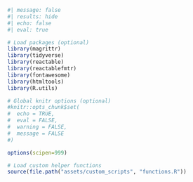 
```r
#| message: false
#| results: hide
#| echo: false
#| eval: true

# Load packages (optional)
library(magrittr)
library(tidyverse)
library(reactable)
library(reactablefmtr)
library(fontawesome)
library(htmltools)
library(R.utils)

# Global knitr options (optional)
#knitr::opts_chunk$set(
#  echo = TRUE,
#  eval = FALSE,
#  warning = FALSE,
#  message = FALSE
#)

options(scipen=999)

# Load custom helper functions
source(file.path("assets/custom_scripts", "functions.R"))
```

